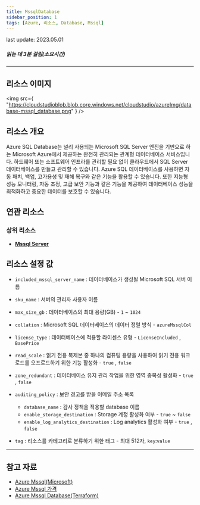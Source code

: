 ```yaml
---
title: MssqlDatabase
sidebar_position: 1
tags: [Azure, 리소스, Database, Mssql]
---
```


<span className="theme-doc-version-badge badge badge--secondary">
    last update: 2023.05.01
</span>

##### 읽는 데 3분 걸림(소요시간)

---

## 리소스 이미지

<img
    src={
        "https://cloudstudioblob.blob.core.windows.net/cloudstudio/azureImg/database-mssql_database.png"
    }
/>

## 리소스 개요

Azure SQL Database는 널리 사용되는 Microsoft SQL Server 엔진을 기반으로 하는 Microsoft Azure에서 제공하는 완전히 관리되는 관계형 데이터베이스 서비스입니다.
하드웨어 또는 소프트웨어 인프라를 관리할 필요 없이 클라우드에서 SQL Server 데이터베이스를 만들고 관리할 수 있습니다.
Azure SQL 데이터베이스를 사용하면 자동 패치, 백업, 고가용성 및 재해 복구와 같은 기능을 활용할 수 있습니다.
또한 지능형 성능 모니터링, 자동 조정, 고급 보안 기능과 같은 기능을 제공하여 데이터베이스 성능을 최적화하고 중요한 데이터를 보호할 수 있습니다.

## 연관 리소스

### 상위 리소스

-   [**Mssql Server**](https://docs.cstudio.app/docs/resource/azure/Database/MssqlServer)

## 리소스 설정 값

-   `included_mssql_server_name` : 데이터베이스가 생성될 Microsoft SQL 서버 이름

-   `sku_name` : 서버의 관리자 사용자 이름
-   `max_size_gb` : 데이터베이스의 최대 용량(GB) - `1` ~ `1024`
-   `collation` : Microsoft SQL 데이터베이스의 데이터 정렬 방식 - `azureMssqlCol`
-   `license_type` : 데이터베이스에 적용할 라이센스 유형 - `LicenseIncluded` , `BasePrice`
-   `read_scale` : 읽기 전용 복제본 중 하나의 컴퓨팅 용량을 사용하여 읽기 전용 워크로드를 오프로드하기 위한 기능 활성화 - `true` , `false`
-   `zone_redundant` : 데이터베이스 유지 관리 작업을 위한 영역 중복성 활성화 - `true` , `false`

-   `auditing_policy` : 보안 경고를 받을 이메일 주소 목록

    -   `database_name` : 감사 정책을 적용할 database 이름
    -   `enable_storage_destination` : Storage 계정 활성화 여부 - `true` ~ `false`
    -   `enable_log_analytics_destination` : Log analytics 활성화 여부 - `true` , `false`

-   `tag` : 리소스를 카테고리로 분류하기 위한 태그 - 최대 512자, `key`:`value`

---

## 참고 자료

-   [Azure Mssql(Microsoft)](https://learn.microsoft.com/ko-kr/azure/azure-sql/database/sql-database-paas-overview?view=azuresql)
-   [Azure Mssql 가격](https://azure.microsoft.com/ko-kr/pricing/details/azure-sql-database/single/)
-   [Azure Mssql Database(Terraform)](https://registry.terraform.io/providers/hashicorp/azurerm/latest/docs/resources/mssql_database)
